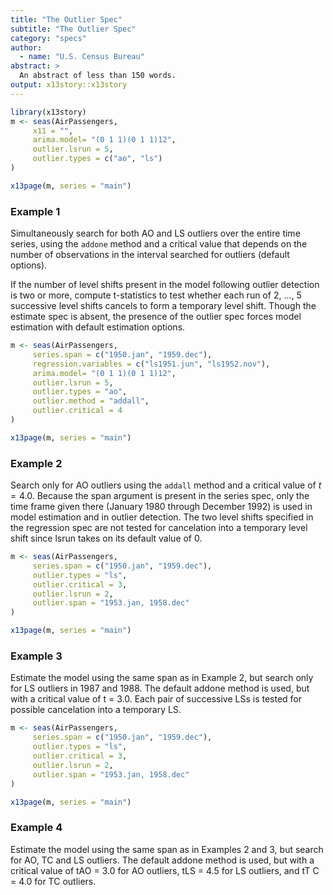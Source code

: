 ---
title: "The Outlier Spec"
subtitle: "The Outlier Spec"
category: "specs"
author:
  - name: "U.S. Census Bureau"
abstract: >
  An abstract of less than 150 words.
output: x13story::x13story
---



```{r, echo = FALSE, fig.width = 11, fig.height = 6}
library(x13story)
m <- seas(AirPassengers, 
     x11 = "",
     arima.model= "(0 1 1)(0 1 1)12",
     outlier.lsrun = 5, 
     outlier.types = c("ao", "ls")
)

x13page(m, series = "main")
```

### Example 1

Simultaneously search for both AO and LS outliers over the entire time series,
using the `addone` method and a critical value that depends on the number of
observations in the interval searched for outliers (default options). 

If the number of level shifts present in the model following outlier detection
is two or more, compute t-statistics to test whether each run of 2, ..., 5
successive level shifts cancels to form a temporary level shift. Though the
estimate spec is absent, the presence of the outlier spec forces model
estimation with default estimation options.



```{r, echo = FALSE, fig.width = 11, fig.height = 6}

m <- seas(AirPassengers, 
     series.span = c("1950.jan", "1959.dec"),
     regression.variables = c("ls1951.jun", "ls1952.nov"),
     arima.model= "(0 1 1)(0 1 1)12",
     outlier.lsrun = 5, 
     outlier.types = "ao",
     outlier.method = "addall",
     outlier.critical = 4
)

x13page(m, series = "main")
```

### Example 2

Search only for AO outliers using the `addall` method and a critical value of $t = 4.0$. Because the span argument is present in the series spec, only the time frame given there (January 1980 through December 1992) is used in model estimation and in outlier detection. The two level shifts specified in the regression spec are not tested for cancelation into a temporary level shift since lsrun takes on its default value of 0.




```{r, echo = FALSE, fig.width = 11, fig.height = 6}

m <- seas(AirPassengers, 
     series.span = c("1950.jan", "1959.dec"),
     outlier.types = "ls",
     outlier.critical = 3,
     outlier.lsrun = 2, 
     outlier.span = "1953.jan, 1958.dec"
)

x13page(m, series = "main")
```

### Example 3

Estimate the model using the same span as in Example 2, but search only for LS outliers in 1987 and 1988. The default addone method is used, but with a critical value of t = 3.0. Each pair of successive LSs is tested for possible cancelation into a temporary LS.


```{r, echo = FALSE, fig.width = 11, fig.height = 6}

m <- seas(AirPassengers, 
     series.span = c("1950.jan", "1959.dec"),
     outlier.types = "ls",
     outlier.critical = 3,
     outlier.lsrun = 2, 
     outlier.span = "1953.jan, 1958.dec"
)

x13page(m, series = "main")
```

### Example 4

Estimate the model using the same span as in Examples 2 and 3, but search for AO, TC and LS outliers. The default addone method is used, but with a critical value of tAO = 3.0 for AO outliers, tLS = 4.5 for LS outliers, and tT C = 4.0 for TC outliers.






